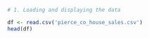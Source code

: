 
```R
# 1. Loading and displaying the data

df <- read.csv('pierce_co_house_sales.csv')
head(df)
```
